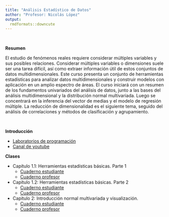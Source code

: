 ```yaml
---
title: "Análisis Estadístico de Datos"
author: "Profesor: Nicolás López"
output:
  rmdformats::downcute
---
```


<br>

**Resumen** 

El estudio de fenómenos reales requiere considerar múltiples variables y sus posibles relaciones. Considerar múltiples variables o dimensiones suele ser una tarea difícil, así como extraer información útil de estos conjuntos de datos multidimensionales. Este curso presenta un conjunto de herramientas estadísticas para analizar datos multidimensionales y construir modelos con aplicación en un amplio espectro de áreas. El curso iniciará con un resumen de los fundamentos univariados del análisis de datos, junto a las bases del análisis multidimensional y la distribución normal multivariada. Luego se concentrará en la inferencia del vector de medias y el modelo de regresión múltiple. La reducción de dimensionalidad es el siguiente tema, seguido del análisis de correlaciones y métodos de clasificación y agrupamiento. 

<br>

**Introducción**

- [Laboratorios de programación](https://anlopezl.github.io/files/AED/Laboratorios.html)
- [Canal de youtube](https://www.youtube.com/@SimpleEstad%C3%ADstica)

**Clases**

- Capítulo 1.1: Herramientas estadísticas básicas. Parte 1
  - [Cuaderno estudiante](https://anlopezl.github.io/files/AED/NB1_1_EST.html)
  - [Cuaderno profesor](https://anlopezl.github.io/files/AED/NB1_1_PRF.html)
- Capítulo 1.2: Herramientas estadísticas básicas. Parte 2
  - [Cuaderno estudiante](https://anlopezl.github.io/files/AED/NB1_2_EST.html)
  - [Cuaderno profesor](https://anlopezl.github.io/files/AED/NB1_2_PRF.html)
- Capítulo 2: Introducción normal multivariada y visualización.
  - [Cuaderno estudiante](https://anlopezl.github.io/files/AED/NB2_EST.html)
  - [Cuaderno profesor](https://anlopezl.github.io/files/AED/NB2_PRF.html)
<!-- - Capítulo 3: Análisis de componentes principales. -->
<!--   - [Cuaderno estudiante](https://anlopezl.github.io/files/AED/NB3.html) -->
<!-- - Capítulo 4: Clustering. -->
<!--   - [Cuaderno estudiante](https://anlopezl.github.io/files/AED/NB4_EST.html) -->
<!--   - [Cuaderno profesor](https://anlopezl.github.io/files/AED/NB4_PRF.html) -->
<!-- - Capítulo 5: Regresión lineal en múltiples variables. -->
<!--   - [Cuaderno estudiante](https://anlopezl.github.io/files/AED/NB5_EST.html) -->
<!--   - [Cuaderno profesor](https://anlopezl.github.io/files/AED/NB5_PRF.html) -->
<!-- - Capítulo 6: ANOVA. -->
<!--   - [Cuaderno estudiante](https://anlopezl.github.io/files/AED/NB6_EST.html) -->
<!--   - [Cuaderno profesor](https://anlopezl.github.io/files/AED/NB6_PRF.html) -->